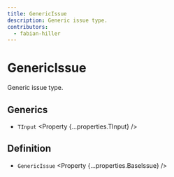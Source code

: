 ```yaml
---
title: GenericIssue
description: Generic issue type.
contributors:
  - fabian-hiller
---
```



# GenericIssue

Generic issue type.

## Generics

- `TInput` <Property {...properties.TInput} />

## Definition

- `GenericIssue` <Property {...properties.BaseIssue} />
